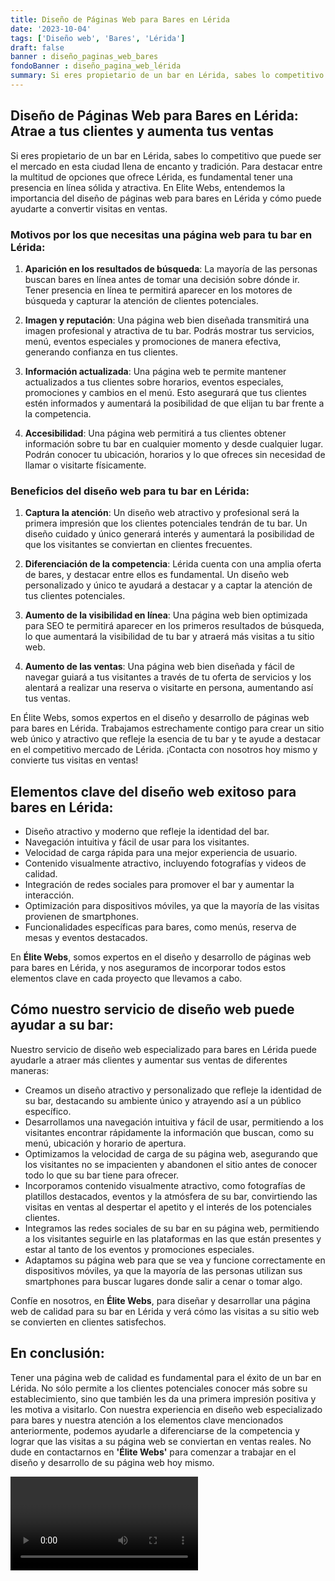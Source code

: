 ```yaml
---
title: Diseño de Páginas Web para Bares en Lérida
date: '2023-10-04'
tags: ['Diseño web', 'Bares', 'Lérida']
draft: false
banner : diseño_paginas_web_bares
fondoBanner : diseño_pagina_web_lérida
summary: Si eres propietario de un bar en Lérida, sabes lo competitivo que puede ser el mercado en esta ciudad llena de encanto y tradición. Para destacar entre la multitud de opciones que ofrece Lérida, es fundamental tener una presencia en línea sólida y atractiva. En Elite Webs, entendemos la importancia del diseño de páginas web para bares en Lérida y cómo puede ayudarte a convertir visitas en ventas.
---
```


## Diseño de Páginas Web para Bares en Lérida: Atrae a tus clientes y aumenta tus ventas

Si eres propietario de un bar en Lérida, sabes lo competitivo que puede ser el mercado en esta ciudad llena de encanto y tradición. Para destacar entre la multitud de opciones que ofrece Lérida, es fundamental tener una presencia en línea sólida y atractiva. En Elite Webs, entendemos la importancia del diseño de páginas web para bares en Lérida y cómo puede ayudarte a convertir visitas en ventas.

### Motivos por los que necesitas una página web para tu bar en Lérida:

1. **Aparición en los resultados de búsqueda**: La mayoría de las personas buscan bares en línea antes de tomar una decisión sobre dónde ir. Tener presencia en línea te permitirá aparecer en los motores de búsqueda y capturar la atención de clientes potenciales.

2. **Imagen y reputación**: Una página web bien diseñada transmitirá una imagen profesional y atractiva de tu bar. Podrás mostrar tus servicios, menú, eventos especiales y promociones de manera efectiva, generando confianza en tus clientes.

3. **Información actualizada**: Una página web te permite mantener actualizados a tus clientes sobre horarios, eventos especiales, promociones y cambios en el menú. Esto asegurará que tus clientes estén informados y aumentará la posibilidad de que elijan tu bar frente a la competencia.

4. **Accesibilidad**: Una página web permitirá a tus clientes obtener información sobre tu bar en cualquier momento y desde cualquier lugar. Podrán conocer tu ubicación, horarios y lo que ofreces sin necesidad de llamar o visitarte físicamente.

### Beneficios del diseño web para tu bar en Lérida:

1. **Captura la atención**: Un diseño web atractivo y profesional será la primera impresión que los clientes potenciales tendrán de tu bar. Un diseño cuidado y único generará interés y aumentará la posibilidad de que los visitantes se conviertan en clientes frecuentes.

2. **Diferenciación de la competencia**: Lérida cuenta con una amplia oferta de bares, y destacar entre ellos es fundamental. Un diseño web personalizado y único te ayudará a destacar y a captar la atención de tus clientes potenciales.

3. **Aumento de la visibilidad en línea**: Una página web bien optimizada para SEO te permitirá aparecer en los primeros resultados de búsqueda, lo que aumentará la visibilidad de tu bar y atraerá más visitas a tu sitio web.

4. **Aumento de las ventas**: Una página web bien diseñada y fácil de navegar guiará a tus visitantes a través de tu oferta de servicios y los alentará a realizar una reserva o visitarte en persona, aumentando así tus ventas.

En Élite Webs, somos expertos en el diseño y desarrollo de páginas web para bares en Lérida. Trabajamos estrechamente contigo para crear un sitio web único y atractivo que refleje la esencia de tu bar y te ayude a destacar en el competitivo mercado de Lérida. ¡Contacta con nosotros hoy mismo y convierte tus visitas en ventas!

<GifSeo />

<Cta />

## Elementos clave del diseño web exitoso para bares en Lérida:

- Diseño atractivo y moderno que refleje la identidad del bar.
- Navegación intuitiva y fácil de usar para los visitantes.
- Velocidad de carga rápida para una mejor experiencia de usuario.
- Contenido visualmente atractivo, incluyendo fotografías y videos de calidad.
- Integración de redes sociales para promover el bar y aumentar la interacción.
- Optimización para dispositivos móviles, ya que la mayoría de las visitas provienen de smartphones.
- Funcionalidades específicas para bares, como menús, reserva de mesas y eventos destacados.

En **Élite Webs**, somos expertos en el diseño y desarrollo de páginas web para bares en Lérida, y nos aseguramos de incorporar todos estos elementos clave en cada proyecto que llevamos a cabo.

## Cómo nuestro servicio de diseño web puede ayudar a su bar:

Nuestro servicio de diseño web especializado para bares en Lérida puede ayudarle a atraer más clientes y aumentar sus ventas de diferentes maneras:

- Creamos un diseño atractivo y personalizado que refleje la identidad de su bar, destacando su ambiente único y atrayendo así a un público específico.
- Desarrollamos una navegación intuitiva y fácil de usar, permitiendo a los visitantes encontrar rápidamente la información que buscan, como su menú, ubicación y horario de apertura.
- Optimizamos la velocidad de carga de su página web, asegurando que los visitantes no se impacienten y abandonen el sitio antes de conocer todo lo que su bar tiene para ofrecer.
- Incorporamos contenido visualmente atractivo, como fotografías de platillos destacados, eventos y la atmósfera de su bar, convirtiendo las visitas en ventas al despertar el apetito y el interés de los potenciales clientes.
- Integramos las redes sociales de su bar en su página web, permitiendo a los visitantes seguirle en las plataformas en las que están presentes y estar al tanto de los eventos y promociones especiales.
- Adaptamos su página web para que se vea y funcione correctamente en dispositivos móviles, ya que la mayoría de las personas utilizan sus smartphones para buscar lugares donde salir a cenar o tomar algo.

Confíe en nosotros, en **Élite Webs**, para diseñar y desarrollar una página web de calidad para su bar en Lérida y verá cómo las visitas a su sitio web se convierten en clientes satisfechos.

## En conclusión:

Tener una página web de calidad es fundamental para el éxito de un bar en Lérida. No sólo permite a los clientes potenciales conocer más sobre su establecimiento, sino que también les da una primera impresión positiva y les motiva a visitarlo. Con nuestra experiencia en diseño web especializado para bares y nuestra atención a los elementos clave mencionados anteriormente, podemos ayudarle a diferenciarse de la competencia y lograr que las visitas a su página web se conviertan en ventas reales. No dude en contactarnos en **'Élite Webs'** para comenzar a trabajar en el diseño y desarrollo de su página web hoy mismo.

<Video />

<CtaBot job='Bares' city='Lérida'/>

<Gmaps query='Lérida+españa+maps' />